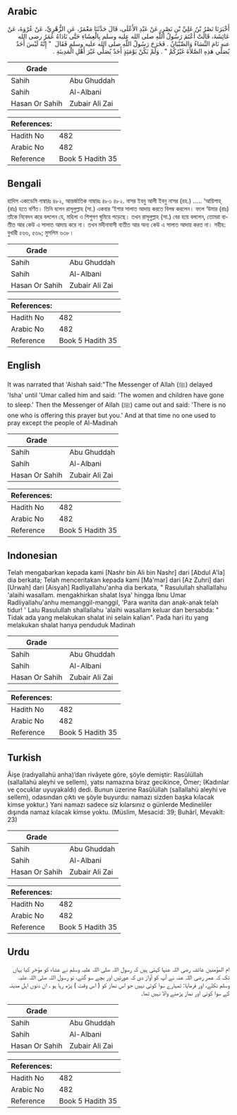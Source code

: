 ## Arabic


<div dir="rtl" lang="ar" style={{fontSize:'larger',backgroundColor:'#f8f9fa',padding:20}}>
أَخْبَرَنَا نَصْرُ بْنُ عَلِيِّ بْنِ نَصْرٍ، عَنْ عَبْدِ الأَعْلَى، قَالَ حَدَّثَنَا مَعْمَرٌ، عَنِ الزُّهْرِيِّ، عَنْ عُرْوَةَ، عَنْ عَائِشَةَ، قَالَتْ أَعْتَمَ رَسُولُ اللَّهِ صلى الله عليه وسلم بِالْعِشَاءِ حَتَّى نَادَاهُ عُمَرُ رضى الله عنه نَامَ النِّسَاءُ وَالصِّبْيَانُ ‏.‏ فَخَرَجَ رَسُولُ اللَّهِ صلى الله عليه وسلم فَقَالَ ‏ "‏ إِنَّهُ لَيْسَ أَحَدٌ يُصَلِّي هَذِهِ الصَّلاَةَ غَيْرُكُمْ ‏"‏ ‏.‏ وَلَمْ يَكُنْ يَوْمَئِذٍ أَحَدٌ يُصَلِّي غَيْرَ أَهْلِ الْمَدِينَةِ ‏.‏
</div>
<div style={{backgroundColor:'#f8f9fa',padding:20, marginBottom: 10}}><table> <thead> <tr> <th>Grade</th> <th></th> </tr> </thead> <tbody> <tr><td>Sahih</td><td>Abu Ghuddah</td></tr><tr><td>Sahih</td><td>Al-Albani</td></tr><tr><td>Hasan Or Sahih</td><td>Zubair Ali Zai</td></tr></tbody></table><table> <thead> <tr> <th>References:</th> <th></th> </tr> </thead> <tbody><tr><td>Hadith No</td><td>482</td></tr><tr><td>Arabic No</td><td>482</td></tr><tr><td>Reference</td><td>Book 5 Hadith 35</td></tr></tbody></table></div>

## Bengali


<div dir="ltr" lang="bn" style={{fontSize:'larger',backgroundColor:'#f8f9fa',padding:20}}>
হাদিস একাডেমি নাম্বারঃ ৪৮২, আন্তর্জাতিক নাম্বারঃ ৪৮৩ ৪৮২. নাসর ইবনু আলী ইবনু নাসর (রহ.) ..... ‘আয়িশাহ্ (রাঃ) হতে বর্ণিত। তিনি বলেন রাসূলুল্লাহ (সা.) একবার ‘ইশার সালাত আদায় করতে বিলম্ব করলেন। ফলে ‘উমার (রাঃ) তাঁকে নিবেদন করে বললেন যে, মহিলা ও শিশুগণ ঘুমিয়ে পড়েছে। তখন রাসূলুল্লাহ (সা.) বের হয়ে বললেন, তোমরা ব্যতীত আর কেউ এ সালাত আদায় করে না। তখন মদীনাবাসী ব্যতীত আর অন্য কেউ এ সালাত আদায় করত না। সহীহ: বুখারী ৫৬৬, ৫৬৯; মুসলিম ৬৩৮।
</div>
<div style={{backgroundColor:'#f8f9fa',padding:20, marginBottom: 10}}><table> <thead> <tr> <th>Grade</th> <th></th> </tr> </thead> <tbody> <tr><td>Sahih</td><td>Abu Ghuddah</td></tr><tr><td>Sahih</td><td>Al-Albani</td></tr><tr><td>Hasan Or Sahih</td><td>Zubair Ali Zai</td></tr></tbody></table><table> <thead> <tr> <th>References:</th> <th></th> </tr> </thead> <tbody><tr><td>Hadith No</td><td>482</td></tr><tr><td>Arabic No</td><td>482</td></tr><tr><td>Reference</td><td>Book 5 Hadith 35</td></tr></tbody></table></div>

## English


<div dir="ltr" lang="en" style={{fontSize:'larger',backgroundColor:'#f8f9fa',padding:20}}>
It was narrated that 'Aishah said:"The Messenger of Allah (ﷺ) delayed 'Isha' until 'Umar called him and said: 'The women and children have gone to sleep.' Then the Messenger of Allah (ﷺ) came out and said: 'There is no one who is offering this prayer but you.' And at that time no one used to pray except the people of Al-Madinah
</div>
<div style={{backgroundColor:'#f8f9fa',padding:20, marginBottom: 10}}><table> <thead> <tr> <th>Grade</th> <th></th> </tr> </thead> <tbody> <tr><td>Sahih</td><td>Abu Ghuddah</td></tr><tr><td>Sahih</td><td>Al-Albani</td></tr><tr><td>Hasan Or Sahih</td><td>Zubair Ali Zai</td></tr></tbody></table><table> <thead> <tr> <th>References:</th> <th></th> </tr> </thead> <tbody><tr><td>Hadith No</td><td>482</td></tr><tr><td>Arabic No</td><td>482</td></tr><tr><td>Reference</td><td>Book 5 Hadith 35</td></tr></tbody></table></div>

## Indonesian


<div dir="ltr" lang="id" style={{fontSize:'larger',backgroundColor:'#f8f9fa',padding:20}}>
Telah mengabarkan kepada kami [Nashr bin Ali bin Nashr] dari [Abdul A'la] dia berkata; Telah menceritakan kepada kami [Ma'mar] dari [Az Zuhri] dari [Urwah] dari [Aisyah] Radliyallahu'anha dia berkata, " Rasulullah shallallahu 'alaihi wasallam. mengakhirkan shalat Isya' hingga Ibnu Umar Radliyallahu'anhu memanggil-manggil, 'Para wanita dan anak-anak telah tidur! ' Lalu Rasulullah shallallahu 'alaihi wasallam keluar dan bersabda: " Tidak ada yang melakukan shalat ini selain kalian". Pada hari itu yang melakukan shalat hanya penduduk Madinah
</div>
<div style={{backgroundColor:'#f8f9fa',padding:20, marginBottom: 10}}><table> <thead> <tr> <th>Grade</th> <th></th> </tr> </thead> <tbody> <tr><td>Sahih</td><td>Abu Ghuddah</td></tr><tr><td>Sahih</td><td>Al-Albani</td></tr><tr><td>Hasan Or Sahih</td><td>Zubair Ali Zai</td></tr></tbody></table><table> <thead> <tr> <th>References:</th> <th></th> </tr> </thead> <tbody><tr><td>Hadith No</td><td>482</td></tr><tr><td>Arabic No</td><td>482</td></tr><tr><td>Reference</td><td>Book 5 Hadith 35</td></tr></tbody></table></div>

## Turkish


<div dir="ltr" lang="tr" style={{fontSize:'larger',backgroundColor:'#f8f9fa',padding:20}}>
Âişe (radıyallahü anha)’dan rivâyete göre, şöyle demiştir: Rasûlüllah (sallallahü aleyhi ve sellem), yatsı namazına biraz gecikince, Ömer; (Kadınlar ve çocuklar uyuyakaldı) dedi. Bunun üzerine Rasûlüllah (sallallahü aleyhi ve sellem), odasından çıktı ve şöyle buyurdu: namazı sizden başka kılacak kimse yoktur.) Yani namazı sadece siz kılarsınız o günlerde Medineliler dışında namaz kılacak kimse yoktu. (Müslim, Mesacid: 39; Buhârî, Mevakît: 23)
</div>
<div style={{backgroundColor:'#f8f9fa',padding:20, marginBottom: 10}}><table> <thead> <tr> <th>Grade</th> <th></th> </tr> </thead> <tbody> <tr><td>Sahih</td><td>Abu Ghuddah</td></tr><tr><td>Sahih</td><td>Al-Albani</td></tr><tr><td>Hasan Or Sahih</td><td>Zubair Ali Zai</td></tr></tbody></table><table> <thead> <tr> <th>References:</th> <th></th> </tr> </thead> <tbody><tr><td>Hadith No</td><td>482</td></tr><tr><td>Arabic No</td><td>482</td></tr><tr><td>Reference</td><td>Book 5 Hadith 35</td></tr></tbody></table></div>

## Urdu


<div dir="rtl" lang="ur" style={{fontSize:'larger',backgroundColor:'#f8f9fa',padding:20}}>
ام المؤمنین عائشہ رضی اللہ عنہا کہتی ہیں کہ رسول اللہ صلی اللہ علیہ وسلم نے عشاء کو مؤخر کیا یہاں تک کہ عمر رضی اللہ عنہ نے آپ کو آواز دی کہ عورتیں اور بچے سو گئے، تو رسول اللہ صلی اللہ علیہ وسلم نکلے، اور فرمایا: تمہارے سوا کوئی نہیں جو اس نماز کو ( اس وقت ) پڑھ رہا ہو ، ان دنوں اہل مدینہ کے سوا کوئی اور نماز پڑھنے والا نہیں تھا۔
</div>
<div style={{backgroundColor:'#f8f9fa',padding:20, marginBottom: 10}}><table> <thead> <tr> <th>Grade</th> <th></th> </tr> </thead> <tbody> <tr><td>Sahih</td><td>Abu Ghuddah</td></tr><tr><td>Sahih</td><td>Al-Albani</td></tr><tr><td>Hasan Or Sahih</td><td>Zubair Ali Zai</td></tr></tbody></table><table> <thead> <tr> <th>References:</th> <th></th> </tr> </thead> <tbody><tr><td>Hadith No</td><td>482</td></tr><tr><td>Arabic No</td><td>482</td></tr><tr><td>Reference</td><td>Book 5 Hadith 35</td></tr></tbody></table></div>